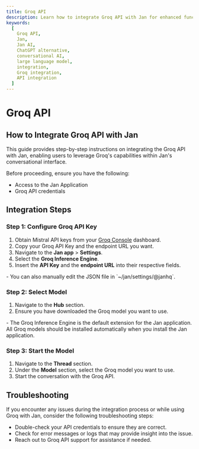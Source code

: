 ```yaml
---
title: Groq API
description: Learn how to integrate Groq API with Jan for enhanced functionality.
keywords:
  [
    Groq API,
    Jan,
    Jan AI,
    ChatGPT alternative,
    conversational AI,
    large language model,
    integration,
    Groq integration,
    API integration
  ]
---
```



# Groq API

## How to Integrate Groq API with Jan

This guide provides step-by-step instructions on integrating the Groq API with Jan, enabling users to leverage Groq's capabilities within Jan's conversational interface.

Before proceeding, ensure you have the following:
- Access to the Jan Application
- Groq API credentials

## Integration Steps

<Steps>

### Step 1: Configure Groq API Key
1. Obtain Mistral API keys from your [Groq Console](https://console.groq.com/keys) dashboard.
2. Copy your Groq API Key and the endpoint URL you want.
3. Navigate to the **Jan app** > **Settings**.
4. Select the **Groq Inference Engine**.
5. Insert the **API Key** and the **endpoint URL** into their respective fields.

<Callout type='info' emoji=''>
  - You can also manually edit the JSON file in `~/jan/settings/@janhq`.
</Callout>

### Step 2: Select Model

1. Navigate to the **Hub** section.
2. Ensure you have downloaded the Groq model you want to use.

<Callout type='info' emoji=''>
  - The Groq Inference Engine is the default extension for the Jan application. All Groq models should be installed automatically when you install the Jan application.
</Callout>

### Step 3: Start the Model

1. Navigate to the **Thread** section.
2. Under the **Model** section, select the Groq model you want to use.
3. Start the conversation with the Groq API.

</Steps>

## Troubleshooting

If you encounter any issues during the integration process or while using Groq with Jan, consider the following troubleshooting steps:

- Double-check your API credentials to ensure they are correct.
- Check for error messages or logs that may provide insight into the issue.
- Reach out to Groq API support for assistance if needed.